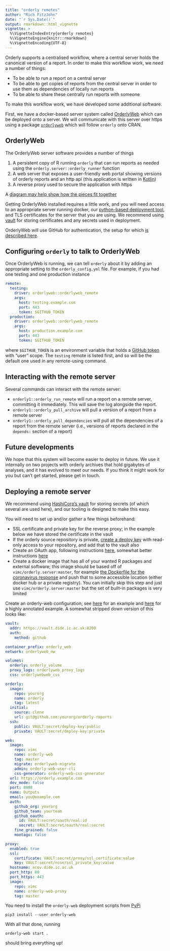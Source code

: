```yaml
---
title: "orderly remotes"
author: "Rich FitzJohn"
date: "`r Sys.Date()`"
output: rmarkdown::html_vignette
vignette: >
  %\VignetteIndexEntry{orderly remotes}
  %\VignetteEngine{knitr::rmarkdown}
  %\VignetteEncoding{UTF-8}
---
```


Orderly supports a centralised workflow, where a central server holds the canonical version of a report.  In order to make this workflow work, we need a number of things:

* To be able to run a report on a central server
* To be able to get copies of reports from the central server in order to use them as dependencies of locally run reports
* To be able to share these centrally run reports with someone

To make this workflow work, we have developed some additional software.

First, we have a docker-based server system called [OrderlyWeb](https://github.com/vimc/orderly-web) which can be deployed onto a server.  We will communicate with this server over https using a package [`orderlyweb`](https://github.com/vimc/orderlyweb) which will follow `orderly` onto CRAN.

## OrderlyWeb

The OrderlyWeb server software provides a number of things

1. A persistent copy of R running `orderly` that can run reports as needed using the `orderly.server::orderly_runner` function
2. A web server that exposes a user-friendly web portal showing versions of orderly reports and an http api (this application is written in [Kotlin](https://kotlinlang.org))
3. A reverse proxy used to secure the application with https

A [diagram may help show how the pieces fit together](https://raw.githubusercontent.com/vimc/montagu-machine/master/docs/diagrams/OrderlyWeb%20architecture.png)

Getting OrderlyWeb installed requires a little work, and you will need access to an appropriate server running docker, our [python-based deployment tool](https://github.com/vimc/orderly-web-deploy/), and TLS certificates for the server that you are using.  We recommend using [vault](https://www.vaultproject.io) for storing certificates and any secrets used in deployment.

OrderlyWeb will use GitHub for authentication, the setup for which [is described here](https://github.com/vimc/orderly-web/blob/master/docs/auth.md#authenticating-with-github).

## Configuring `orderly` to talk to OrderlyWeb

Once OrderlyWeb is running, we can tell `orderly` about it by adding an appropriate setting to the `orderly_config.yml` file.  For example, if you had one testing and one production instance

```yaml
remote:
  testing:
    driver: orderlyweb::orderlyweb_remote
    args:
      host: testing.example.com
      port: 443
      token: $GITHUB_TOKEN
  production:
    driver: orderlyweb::orderlyweb_remote
    args:
      host: production.example.com
      port: 443
      token: $GITHUB_TOKEN
```

where `$GITHUB_TOKEN` is an environment variable that holds a [GitHub token](https://github.com/settings/tokens) with "user" scope.  The `testing` remote is listed first, and so will be the default one used in any remote-using command.

## Interacting with the remote server

Several commands can interact with the remote server:

* `orderly1::orderly_run_remote` will run a report on a remote server, committing it immediately. This will save the log alongside the report.
* `orderly1::orderly_pull_archive` will pull a version of a report from a remote server
* `orderly1::orderly_pull_dependencies` will pull all the dependencies of a report from the remote server (i.e., versions of reports declared in the `depends:` section of a report)

## Future developments

We hope that this system will become easier to deploy in future.  We use it internally on two projects with orderly archives that hold gigabytes of analyses, and it has evolved to meet our needs.  If you think it might work for you but can't get started, please get in touch.

## Deploying a remote server

We recommend using [HashiCorp's vault](https://www.vaultproject.io/) for storing secrets (of which several are used here), and our tooling is designed to make this easy.

You will need to set up and/or gather a few things beforehand:

* SSL certificate and private key for the reverse proxy; in the example below we have stored the certificate in the vault
* If the orderly source repository is private, [create a deploy key](https://developer.github.com/v3/guides/managing-deploy-keys/#deploy-keys) with read-only access to your repository, and add that to the vault also
* Create an OAuth app, following instructions [here](https://github.com/vimc/orderly-web/blob/master/docs/auth.md#authenticating-with-github), somewhat better instructions [here](https://github.com/ncov-ic/setup#create-an-oauth-app)
* Create a docker image that has all of your wanted R packages and external software; this image should be based off of `vimc/orderly.server:master`, for example [the Dockerfile for the coronavirus response](https://github.com/ncov-ic/ncov-orderly/blob/master/docker/Dockerfile) and push that to some accessible location (either docker hub or a private registry).  You can initially skip this step and just use `vimc/orderly.server:master` but the set of built-in packages is very limited

Create an orderly-web configuration; see [here](https://github.com/mrc-ide/covid19-forecasts-orderly-web/blob/main/config/orderly-web.yml) for an example and [here](https://github.com/vimc/orderly-web-deploy/blob/master/config/complete/orderly-web.yml) for a highly annotated example.  A somewhat stripped down version of this looks like:

```yaml
vault:
  addr: https://vault.dide.ic.ac.uk:8200
  auth:
    method: github

container_prefix: orderly_web
network: orderlyweb_nw

volumes:
  orderly: orderly_volume
  proxy_logs: orderlyweb_proxy_logs
  css: orderlywebweb_css

orderly:
  image:
    repo: yourorg
    name: orderly
    tag: latest
  initial:
    source: clone
    url: git@github.com:yourorg/orderly-reports
  ssh:
    public: VAULT:secret/deploy-key:public
    private: VAULT:secret/deploy-key:private

web:
  image:
    repo: vimc
    name: orderly-web
    tag: master
    migrate: orderlyweb-migrate
    admin: orderly-web-user-cli
    css-generator: orderly-web-css-generator
  url: https://orderly.example.com
  dev_mode: false
  port: 8888
  name: Outputs
  email: you@example.com
  auth:
    github_org: yourorg
    github_team: yourteam
    github_oauth:
      id: VAULT:secret/oauth/real:id
      secret: VAULT:secret/oauth/real:secret
    fine_grained: false
    montagu: false

proxy:
  enabled: true
  ssl:
    certificate: VAULT:secret/proxy/ssl_certificate:value
    key: VAULT:secret/ncov/ssl_private_key:value
  hostname: ncov.dide.ic.ac.uk
  port_http: 80
  port_https: 443
  image:
    repo: vimc
    name: orderly-web-proxy
    tag: master
```

You need to install the `orderly-web` deployment scripts from [PyPi](https://pypi.org/project/orderly-web/)

```
pip3 install --user orderly-web
```

With all that done, running

```
orderly-web start .
```

should bring everything up!
